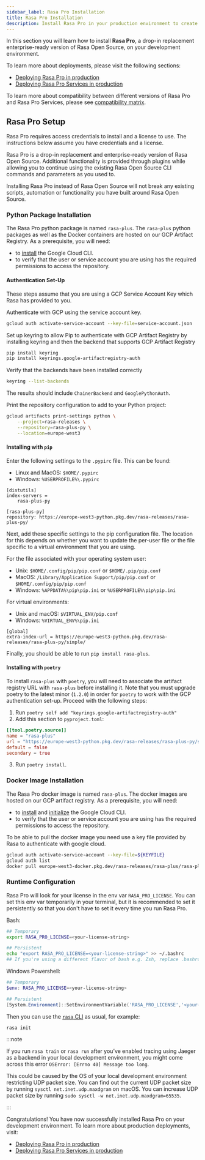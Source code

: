 ```yaml
---
sidebar_label: Rasa Pro Installation
title: Rasa Pro Installation
description: Install Rasa Pro in your production environment to create an enterprise ready Rasa deployment.
---
```



<RasaProLabel />

<RasaProBanner />

In this section you will learn how to install **Rasa Pro**, a drop-in replacement enterprise-ready version of Rasa Open Source, on your development environment.

To learn more about deployments, please visit the following sections:

- [Deploying Rasa Pro in production](../../deploy/deploy-rasa)
- [Deploying Rasa Pro Services in production](../../deploy/deploy-rasa-pro-services)

To learn more about compatibility between different versions of Rasa Pro and Rasa Pro Services, please see
[compatibility matrix](../../compatibility-matrix.mdx).

## Rasa Pro Setup

Rasa Pro requires access credentials to install and a license to use. The instructions below assume you have
credentials and a license.

Rasa Pro is a drop-in replacement and enterprise-ready version of Rasa Open Source.
Additional functionality is provided through plugins while allowing you to continue using the existing Rasa Open Source CLI commands and parameters as you used to.

Installing Rasa Pro instead of Rasa Open Source will not break any existing scripts, automation or functionality you have built around Rasa Open Source.

### Python Package Installation

The Rasa Pro python package is named `rasa-plus`. The `rasa-plus` python packages as well as the Docker containers are hosted on our GCP Artifact Registry.
As a prerequisite, you will need:

- to [install](https://cloud.google.com/sdk/docs/install) the Google Cloud CLI.
- to verify that the user or service account you are using has the required permissions to access the repository.

#### Authentication Set-Up
These steps assume that you are using a GCP Service Account Key which Rasa has provided to you.

Authenticate with GCP using the service account key.

```sh
gcloud auth activate-service-account --key-file=service-account.json
```

Set up keyring to allow Pip to authenticate with GCP Artifact Registry by installing keyring and then the backend that supports GCP Artifact Registry

```sh
pip install keyring
pip install keyrings.google-artifactregistry-auth
```

Verify that the backends have been installed correctly

```sh
keyring --list-backends
```

The results should include `ChainerBackend` and `GooglePythonAuth`.

Print the repository configuration to add to your Python project:

```sh
gcloud artifacts print-settings python \
    --project=rasa-releases \
    --repository=rasa-plus-py \
    --location=europe-west3
```

#### Installing with `pip`

Enter the following settings to the `.pypirc` file. This can be found:

- Linux and MacOS: `$HOME/.pypirc`
- Windows: `%USERPROFILE%\.pypirc`


```
[distutils]
index-servers =
    rasa-plus-py

[rasa-plus-py]
repository: https://europe-west3-python.pkg.dev/rasa-releases/rasa-plus-py/

```

Next, add these specific settings to the pip configuration file. The location for this depends on whether you want to update the per-user file or the file specific to a virtual environment that you are using.

For the file associated with your operating system user:

- Unix: `$HOME/.config/pip/pip.conf` or `$HOME/.pip/pip.conf`
- MacOS: `/Library/Application Support/pip/pip.conf` or `$HOME/.config/pip/pip.conf`
- Windows: `%APPDATA%\pip\pip.ini` or `%USERPROFILE%\pip\pip.ini`

For virtual environments:

- Unix and macOS: `$VIRTUAL_ENV/pip.conf`
- Windows: `%VIRTUAL_ENV%\pip.ini`


```
[global]
extra-index-url = https://europe-west3-python.pkg.dev/rasa-releases/rasa-plus-py/simple/

```

Finally, you should be able to run `pip install rasa-plus`.

#### Installing with `poetry`

To install `rasa-plus` with `poetry`, you will need to associate the artifact registry URL with `rasa-plus` before installing it.
Note that you must upgrade poetry to the latest minor (`1.2.0`) in order for `poetry` to work with the GCP authentication set-up.
Proceed with the following steps:

1. Run `poetry self add "keyrings.google-artifactregistry-auth"`
2. Add this section to `pyproject.toml`:

```toml
[[tool.poetry.source]]
name = "rasa-plus"
url = "https://europe-west3-python.pkg.dev/rasa-releases/rasa-plus-py/simple"
default = false
secondary = true

```

3. Run `poetry install`.


### Docker Image Installation

The Rasa Pro docker image is named `rasa-plus`. The docker images are hosted on our GCP artifact registry.
As a prerequisite, you will need:

- to [install](https://cloud.google.com/sdk/docs/install) and [initialize](https://cloud.google.com/sdk/docs/initializing) the Google Cloud CLI.
- to verify that the user or service account you are using has the required permissions to access the repository.

To be able to pull the docker image you need use a key file provided by Rasa to authenticate with google cloud.

```bash
gcloud auth activate-service-account --key-file=${KEYFILE}
gcloud auth list
docker pull europe-west3-docker.pkg.dev/rasa-releases/rasa-plus/rasa-plus
```

### Runtime Configuration

Rasa Pro will look for your license in the env var `RASA_PRO_LICENSE`.
You can set this env var temporarily in your terminal, but it is recommended
to set it persistently so that you don't have to set it every time you run
Rasa Pro.

Bash:

```sh
## Temporary
export RASA_PRO_LICENSE=<your-license-string>

## Persistent
echo "export RASA_PRO_LICENSE=<your-license-string>" >> ~/.bashrc
## If you're using a different flavor of bash e.g. Zsh, replace .bashrc with your shell's initialization script e.g. ~/.zshrc
```

Windows Powershell:

```powershell
## Temporary
$env: RASA_PRO_LICENSE=<your-license-string>

## Persistent
[System.Environment]::SetEnvironmentVariable('RASA_PRO_LICENSE','<your-license-string>')
```

Then you can use the [`rasa` CLI](https://rasa.com/docs/rasa/command-line-interface) as usual, for example:

```sh
rasa init
```

:::note

If you run `rasa train` or `rasa run` after you’ve enabled tracing using Jaeger as a backend in your local development environment,
you might come across this error `OSError: [Errno 40] Message too long`.

This could be caused by the OS of your local development environment restricting UDP packet size.
You can find out the current UDP packet size by running `sysctl net.inet.udp.maxdgram` on macOS.
You can increase UDP packet size by running `sudo sysctl -w net.inet.udp.maxdgram=65535`.

:::

Congratulations! You have now successfully installed Rasa Pro on your development environment.
To learn more about production deployments, visit:

- [Deploying Rasa Pro in production](../../deploy/deploy-rasa)
- [Deploying Rasa Pro Services in production](../../deploy/deploy-rasa-pro-services)

